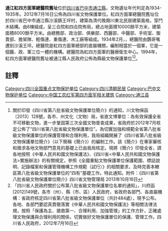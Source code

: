 {{文物保护单位
| 级别 = 
| 名称 = 通江红四方面军总医院旧址
| 图片 = 
| 说明 = 
| 所在 = [[四川省|四川省]][[通江县|通江县]]
| 分类 = 近现代重要史迹及代表性建筑
| 时代 = 1934－1935年
| 编号 = 8-0700-5-184
| 登录 = 2019年10月7日
}}'''通江紅四方面軍總醫院舊址'''位於[[四川省|四川省]][[巴中市|巴中市]][[通江縣|通江縣]]，文物遺址年代判定為1934-1935年。2012年7月16日公佈為四川省文物保護單位。紅四方面軍總醫院舊址位於四川省巴中市通江縣沙溪鎮王坪村，建築為清代晚期川東北民居建築風格，穿鬥木結構。由6棟組成，呈三合院和四合院佈局，總占地面積10000餘平方米，建築面積8000餘平方米。由總務部、政治部、俱樂部、西醫部、中醫部、手術室、販賣部、擔架隊、輕傷連、重傷連、木工廠等組成。1934年2月，，總醫院由鸚哥嘴遷到沙溪王坪。總醫院是紅四方面軍總部的直屬機關，編制相當於一個軍，它是一個醫、政、軍三位一體的機構。總醫院為紅四方面軍的醫療衛生中心。1994年，紅四方面軍總醫院舊址被通江縣人民政府公佈為縣級文物保護單位<ref>關於印發《四川省第八批省級文物保護單位簡介》的通知，川文物保函〔2013〕128號，各市、州文化（文物）局，省直文博單位：為有效保護全省不可移動文物，進一步鞏固第三次全國文物普查成果，省政府於2012年7月核定公佈了“四川省第八批省級文物保護單位”。為切實加強和規範全省第八批省級文物保護單位的保護管理和合理利用，我局組織開展了《四川省第八批省級文物保護單位簡介》（以下簡稱《簡介》）的編制工作。該《簡介》在專家審核和徵求各地文物部門意見的基礎上已由我局核定。現將《簡介》印發全省，請各地按照《中華人民共和國文物保護法》、《四川省<中華人民共和國文物保護法>實施辦法》的有關規定，參照《全國重點文物保護單位保護範圍、標誌說明、記錄檔案和保護管理機構工作規範（試行）》的相關要求，及時完善本轄區第八批省級文物保護單位的“四有”基礎工作。特此通知。附件：《四川省第八批省級文物保護單位簡介》四川省文物管理局  2013年10月16日</ref><ref>  「四川省人民政府關於公布第八批省級文物保護單位名單的通知」，川府函[2012]149號，各市（州）、縣（市、區）人民政府，省政府各部門、各直屬機構：省政府核定四川省第八批省級文物保護單位（共計484處），現予公布。各地、各部門要認真貫徹落實《中華人民共和國文物保護法》等相關法律法規，按照「保護為主、搶救第一、合理利用、加強管理」的工作方針，正確處理文物保護與合理利用的關係，切實做好文物保護單位的保護、管理工作。四川省人民政府，2012年7月16日</ref>。
==註釋==
{{reflist}}

{{四川全国重点文物保护单位}}
[[Category:四川全国重点文物保护单位|Category:四川全国重点文物保护单位]]
[[Category:四川清朝民居|Category:四川清朝民居]]
[[Category:巴中文物保护单位|Category:巴中文物保护单位]]
[[Category:中国工农红军第四方面军相关建筑|Category:中国工农红军第四方面军相关建筑]]
[[Category:通江县|Category:通江县]]